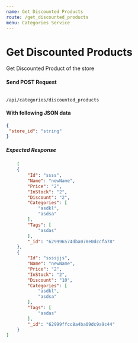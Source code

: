 ```yaml
---
name: Get Discounted Products
route: /get_discounted_products
menu: Categories Service
---
```


# Get Discounted Products
Get Discounted Product of the store

#### Send POST Request 
<Code>
/api/categories/discounted_products
</Code>

#### With following JSON data
```json
{
 "store_id": "string"
}
```

##### Expected Response
```json
    [
    {
        "Id": "ssss",
        "Name": "newName",
        "Price": "2",
        "InStock": "2",
        "Discount": "2",
        "Categories": [
            "asdkl",
            "asdsa"
        ],
        "Tags": [
            "asdas"
        ],
        "_id": "629996574dba078e0dccfa78"
    },
    {
        "Id": "ssssjjs",
        "Name": "newName",
        "Price": "2",
        "InStock": "2",
        "Discount": "10",
        "Categories": [
            "asdkl",
            "asdsa"
        ],
        "Tags": [
            "asdas"
        ],
        "_id": "62999ffcc8a4ba09dc9a9c44"
    }
]
```
